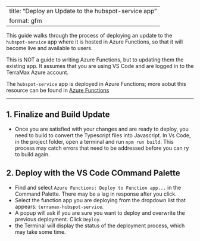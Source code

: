 <!-- To regenerate the Markdown version of this file, enter in the terminal:
    quarto render docs/how-to/deploy-hubspot-service-update.qmd 
-->

---
title: "Deploy an Update to the hubspot-service app"
format: gfm
---

This guide walks through the process of deploying an update to the `hubspot-service` app where it is hosted in Azure Functions, so that it will become live and available to users.  

This is NOT a guide to writing Azure Functions, but to updating them the existing app.  It assumes that you are using VS Code and are logged in to the TerraMax Azure account.

The `hubspot-service` app is deployed in Azure Functions; more aobut this resource can be found in [Azure Functions](../azure/azure-functions.qmd)

---

## 1. Finalize and Build Update

- Once you are satisfied with your changes and are ready to deploy, you need to build to convert the Typescript files into Javascript.  In Vs Code, in the project folder, open a terminal and run `npm run build`.  This process may catch errors that need to be addressed before you can ry to build again.

## 2. Deploy with the VS Code COmmand Palette

- Find and select `Azure Functions: Deploy to Function app...` in the Command Palette.  There may be a lag in response after you click.
- Select the function app you are deploying from the dropdown list that appears: `terramax-hubspot-service`.
- A popup will ask if you are sure you want to deploy and overwrite the previous deployment.  Click `Deploy`.
- the Terminal will display the status of the deployment process, which may take some time.